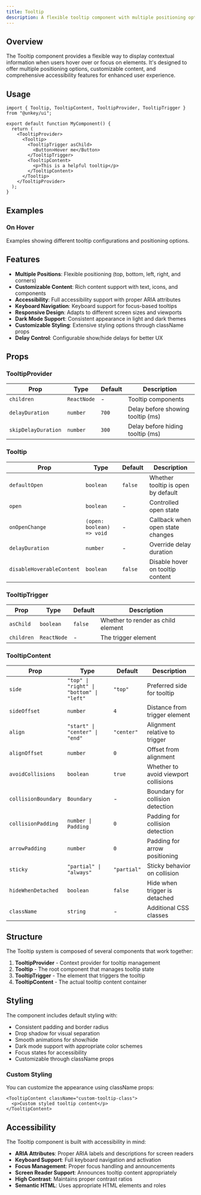 ```yaml
---
title: Tooltip
description: A flexible tooltip component with multiple positioning options, customizable content, and accessibility features for providing contextual information.
---
```


## Overview

The Tooltip component provides a flexible way to display contextual information when users hover over or focus on elements. It's designed to offer multiple positioning options, customizable content, and comprehensive accessibility features for enhanced user experience.

## Usage

```tsx
import { Tooltip, TooltipContent, TooltipProvider, TooltipTrigger } from "@unkey/ui";

export default function MyComponent() {
  return (
    <TooltipProvider>
      <Tooltip>
        <TooltipTrigger asChild>
          <Button>Hover me</Button>
        </TooltipTrigger>
        <TooltipContent>
          <p>This is a helpful tooltip</p>
        </TooltipContent>
      </Tooltip>
    </TooltipProvider>
  );
}
```

## Examples

### On Hover
Examples showing different tooltip configurations and positioning options.

<OnHoverExample />

## Features

- **Multiple Positions**: Flexible positioning (top, bottom, left, right, and corners)
- **Customizable Content**: Rich content support with text, icons, and components
- **Accessibility**: Full accessibility support with proper ARIA attributes
- **Keyboard Navigation**: Keyboard support for focus-based tooltips
- **Responsive Design**: Adapts to different screen sizes and viewports
- **Dark Mode Support**: Consistent appearance in light and dark themes
- **Customizable Styling**: Extensive styling options through className props
- **Delay Control**: Configurable show/hide delays for better UX

## Props

### TooltipProvider

| Prop | Type | Default | Description |
|------|------|---------|-------------|
| `children` | `ReactNode` | - | Tooltip components |
| `delayDuration` | `number` | `700` | Delay before showing tooltip (ms) |
| `skipDelayDuration` | `number` | `300` | Delay before hiding tooltip (ms) |

### Tooltip

| Prop | Type | Default | Description |
|------|------|---------|-------------|
| `defaultOpen` | `boolean` | `false` | Whether tooltip is open by default |
| `open` | `boolean` | - | Controlled open state |
| `onOpenChange` | `(open: boolean) => void` | - | Callback when open state changes |
| `delayDuration` | `number` | - | Override delay duration |
| `disableHoverableContent` | `boolean` | `false` | Disable hover on tooltip content |

### TooltipTrigger

| Prop | Type | Default | Description |
|------|------|---------|-------------|
| `asChild` | `boolean` | `false` | Whether to render as child element |
| `children` | `ReactNode` | - | The trigger element |

### TooltipContent

| Prop | Type | Default | Description |
|------|------|---------|-------------|
| `side` | `"top" \| "right" \| "bottom" \| "left"` | `"top"` | Preferred side for tooltip |
| `sideOffset` | `number` | `4` | Distance from trigger element |
| `align` | `"start" \| "center" \| "end"` | `"center"` | Alignment relative to trigger |
| `alignOffset` | `number` | `0` | Offset from alignment |
| `avoidCollisions` | `boolean` | `true` | Whether to avoid viewport collisions |
| `collisionBoundary` | `Boundary` | - | Boundary for collision detection |
| `collisionPadding` | `number \| Padding` | `0` | Padding for collision detection |
| `arrowPadding` | `number` | `0` | Padding for arrow positioning |
| `sticky` | `"partial" \| "always"` | `"partial"` | Sticky behavior on collision |
| `hideWhenDetached` | `boolean` | `false` | Hide when trigger is detached |
| `className` | `string` | - | Additional CSS classes |

## Structure

The Tooltip system is composed of several components that work together:

1. **TooltipProvider** - Context provider for tooltip management
2. **Tooltip** - The root component that manages tooltip state
3. **TooltipTrigger** - The element that triggers the tooltip
4. **TooltipContent** - The actual tooltip content container

## Styling

The component includes default styling with:

- Consistent padding and border radius
- Drop shadow for visual separation
- Smooth animations for show/hide
- Dark mode support with appropriate color schemes
- Focus states for accessibility
- Customizable through className props

### Custom Styling

You can customize the appearance using className props:

```tsx
<TooltipContent className="custom-tooltip-class">
  <p>Custom styled tooltip content</p>
</TooltipContent>
```

## Accessibility

The Tooltip component is built with accessibility in mind:

- **ARIA Attributes**: Proper ARIA labels and descriptions for screen readers
- **Keyboard Support**: Full keyboard navigation and activation
- **Focus Management**: Proper focus handling and announcements
- **Screen Reader Support**: Announces tooltip content appropriately
- **High Contrast**: Maintains proper contrast ratios
- **Semantic HTML**: Uses appropriate HTML elements and roles